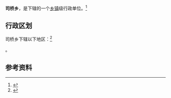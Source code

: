 {{中国乡级行政区|62/08/26/201/000}}

'''司桥乡'''，是{{PRC admin/fullname|62/08/26/201/000|3}}下辖的一个[[乡镇|乡镇]]级行政单位。<ref>{{PRC admin/ref sgc|{{PRC admin/parent|62/08/26/201/000}}}}</ref>

== 行政区划 ==

司桥乡下辖以下地区：<ref>{{PRC admin/ref sgc|62/08/26/201/000}}</ref>

{{PRC admin/children|62/08/26/201/000}}。

== 参考资料 ==

{{reflist}}

{{行政区划小作品}}
{{PRC admin/navcat|62/08/26/201/000}}